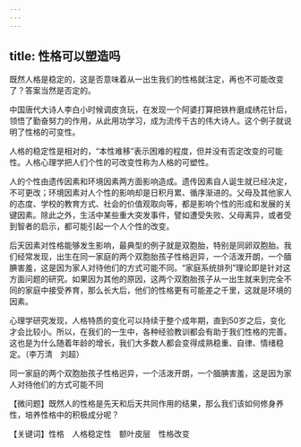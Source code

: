 ```yaml
---
---
---
```

title: 性格可以塑造吗
---




既然人格是稳定的，这是否意味着从一出生我们的性格就注定，再也不可能改变了？答案当然是否定的。

中国唐代大诗人李白小时候调皮贪玩，在发现一个阿婆打算把铁杵磨成绣花针后，领悟了勤奋努力的作用，从此用功学习，成为流传千古的伟大诗人。这个例子就说明了性格的可变性。

人格的稳定性是相对的，“本性难移”表示困难的程度，但并没有否定改变的可能性。人格心理学把人们个性的可改变性称为人格的可塑性。

人的个性由遗传因素和环境因素两方面影响造成。遗传因素自人诞生就已经决定，不可更改；环境因素对人个性的影响却是日积月累、循序渐进的。父母及其他家人的态度、学校的教育方式、社会的价值观取向等，都是影响个性的形成和发展的关键因素。除此之外，生活中某些重大突发事件，譬如遭受失败、父母离异，或者受到智者的启示，都可能引起一个人个性的改变。

后天因素对性格能够发生影响，最典型的例子就是双胞胎，特别是同卵双胞胎。我们经常发现，出生在同一家庭的两个双胞胎孩子性格迥异，一个活泼开朗，一个腼腆害羞，这是因为家人对待他们的方式可能不同。“家庭系统排列”理论即是针对这方面问题的研究。如果因为其他的原因，这两个双胞胎孩子从一出生就来到完全不同的家庭中接受养育，那么长大后，他们的性格更有可能差之千里，这就是环境的因素。

心理学研究发现，人格特质的变化可以持续于整个成年期，直到50岁之后，变化才会比较小。所以，在我们的一生中，各种经验教训都会有助于我们性格的完善。这也是为什么随着年龄的增长，我们大多数人都会变得成熟稳重、自律、情绪稳定。（李万清　刘超）

同一家庭的两个双胞胎孩子性格迥异，一个活泼开朗，一个腼腆害羞，这是因为家人对待他们的方式可能不同





【微问题】既然人的性格是先天和后天共同作用的结果，那么我们该如何修身养性，培养性格中的积极成分呢？

【关键词】性格　人格稳定性　额叶皮层　性格改变